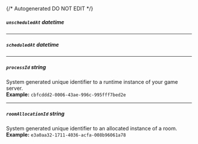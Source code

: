 {/* Autogenerated DO NOT EDIT  */}
##### `unscheduledAt` _datetime_

---
##### `scheduledAt` _datetime_

---
##### `processId` _string_
System generated unique identifier to a runtime instance of your game server.
<br/>
**Example:** `cbfcddd2-0006-43ae-996c-995fff7bed2e`

---
##### `roomAllocationId` _string_
System generated unique identifier to an allocated instance of a room.
<br/>
**Example:** `e3a0aa32-1711-4036-acfa-008b96061a78`


